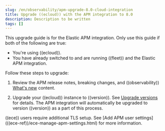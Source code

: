 ```yaml
---
slug: /en/observability/apm-upgrade-8.0-cloud-integration
title: Upgrade ((ecloud)) with the APM integration to 8.0
description: Description to be written
tags: []
---
```


<div id="apm-upgrade-8.0-cloud-integration"></div>

This upgrade guide is for the Elastic APM integration.
Only use this guide if both of the following are true:

* You're using ((ecloud)).
* You have already switched to and are running ((fleet)) and the Elastic APM integration.

Follow these steps to upgrade:

1. Review the APM <DocLink slug="/en/observability/apm-release-notes">release notes</DocLink>, <DocLink slug="/en/observability/apm-breaking">breaking changes</DocLink>,
    and ((observability)) [What's new](((observability-guide))/whats-new.html) content.

1. Upgrade your ((ecloud)) instance to ((version)).
    See [Upgrade versions](((cloud))/ec-upgrade-deployment.html) for details.
    The APM integration will automatically be upgraded to version ((version)) as a part of this process.

<DocCallOut title="Note">
((ece)) users require additional TLS setup.
See [Add APM user settings](((ece-ref))/ece-manage-apm-settings.html) for more information.
</DocCallOut>

